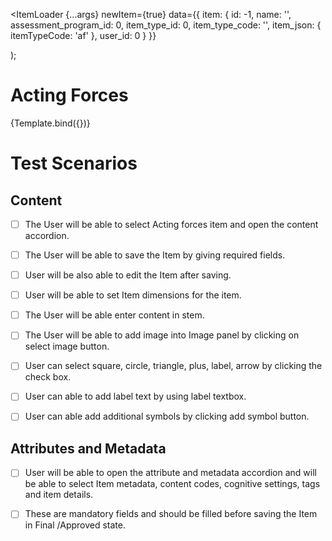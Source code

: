 
<Meta title='Create Items/ActingForces' component={ItemLoader} />

  <ItemLoader
    {...args}
    newItem={true}
    data={{
      item: {
        id: -1,
        name: '',
        assessment_program_id: 0,
        item_type_id: 0,
        item_type_code: '',
        item_json: { itemTypeCode: 'af' },
        user_id: 0
      }
    }}
  ></ItemLoader>
);

# Acting Forces

<Story name='NewItem'>{Template.bind({})}</Story>

# Test Scenarios

## Content

- [ ] The User will be able to select Acting forces item and open the content accordion.

- [ ] The User will be able to save the Item by giving required fields. 

- [ ] User will be also able to edit the Item after saving.

- [ ] User will be able to set Item dimensions for the item.

- [ ] The User will be able enter content in stem.

- [ ] The User will be able to add image into Image panel by clicking on select image button.

- [ ] User can select square, circle, triangle, plus, label, arrow by clicking the check box.

- [ ] User can able to add label text by using label textbox.

- [ ] User can able add additional symbols by clicking add symbol button.

## Attributes and Metadata

- [ ] User will be able to open the attribute and metadata accordion and will be able to select Item metadata, content codes, cognitive settings, tags and item details.

- [ ] These are mandatory fields and should be filled before saving the Item in Final /Approved state.
